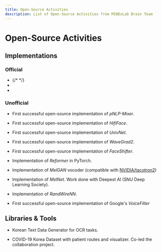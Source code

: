 ```yaml
---
title: Open-Source Activities
description: List of Open-Source Activities from MINDsLab Brain Team
---
```




# Open-Source Activities

<!-- ![Minds Lab Logo](assets/mindslab_logo.png) -->
## Implementations

### Official

<section id="activities" className={styles.category}>
    <ul className={styles.repositories}>
        <li>
            {/* <features.StarItem userName="mindslab-ai" repoName="assem-vc" /> */}
            <features.StarItem repoName="assem-vc" />
            <features.GithubLinkItem repoName="assem-vc" repoNickname="Assem-VC"  />
            <features.PaperLinkItem paperLink="https://arxiv.org/abs/2104.00931" title="Assem-VC: Realistic Voice Conversion by Assembling Modern Speech Synthesis Techniques" />
        </li>
        <li>
            <features.StarItem repoName="nuwave" />
            <features.GithubLinkItem repoName="nuwave" repoNickname="NU-Wave"  />
            <features.PaperLinkItem paperLink="https://arxiv.org/abs/2104.02321" title="NU-Wave: A Diffusion Probabilistic Model for Neural Audio Upsampling" />
        </li>
        <li>
            <features.StarItem repoName="cotatron" />
            <features.GithubLinkItem repoName="cotatron" repoNickname="Cotatron"  />
            <features.PaperLinkItem paperLink="https://arxiv.org/abs/2005.03295" title="Cotatron: Transcription-Guided Speech Encoder for Any-to-Many Voice Conversion without Parallel Data" />
        </li>
    </ul>
</section>

### Unofficial

<section id="activities" className={styles.category}>
    <ul className={styles.repositories}>
        <li>
            <features.StarItem repoName="pnlp-mixer" />
            <features.GithubLinkItem repoName="pnlp-mixer" repoNickname="pNLP-Mixer"  />
            <features.PaperLinkItem paperLink="https://arxiv.org/abs/2202.04350" title="pNLP-Mixer: an Efficient all-MLP Architecture for Language" />
            <p className={styles.description}>
                First successful open-source implementation of <i>pNLP-Mixer</i>.
            </p>
        </li>
        <li>
            <features.StarItem repoName="hififace" />
            <features.GithubLinkItem repoName="hififace" repoNickname="HifiFace"  />
            <features.PaperLinkItem paperLink="https://arxiv.org/abs/2106.09965" title="HifiFace: 3D Shape and Semantic Prior Guided High Fidelity Face Swapping" />
            <p className={styles.description}>
                First successful open-source implementation of <i>HifiFace</i>.
            </p>
        </li>
        <li>
            <features.StarItem repoName="univnet" />
            <features.GithubLinkItem repoName="univnet" repoNickname="UnivNet"  />
            <features.PaperLinkItem paperLink="https://arxiv.org/abs/2106.07889" title="UnivNet: A Neural Vocoder with Multi-Resolution Spectrogram Discriminators for High-Fidelity Waveform Generation" />
            <p className={styles.description}>
                First successful open-source implementation of <i>UnivNet</i>.
            </p>
        </li>
        <li>
            <features.StarItem repoName="wavegrad2" />
            <features.GithubLinkItem repoName="wavegrad2" repoNickname="WaveGrad2"  />
            <features.PaperLinkItem paperLink="https://arxiv.org/abs/2106.09660" title="WaveGrad 2: Iterative Refinement for Text-to-Speech Synthesis" />
            <p className={styles.description}>
                First successful open-source implementation of <i>WaveGrad2</i>.
            </p>
        </li>
        <li>
            <features.StarItem repoName="faceshifter" />
            <features.GithubLinkItem repoName="faceshifter" repoNickname="FaceShifter"  />
            <features.PaperLinkItem paperLink="https://arxiv.org/abs/1912.13457" title="FaceShifter: Towards High Fidelity And Occlusion Aware Face Swapping" />
            <p className={styles.description}>
                First successful open-source implementation of <i>FaceShifter</i>.
            </p>
        </li>
        <li>
            <features.StarItem userName="Rick-McCoy" repoName="Reformer-pytorch" />
            <features.GithubLinkItem userName="Rick-McCoy" repoName="Reformer-pytorch" repoNickname="Reformer-pytorch"  />
            <features.PaperLinkItem paperLink="https://arxiv.org/abs/2001.04451" title="Reformer: The Efficient Transformer" />
            <p className={styles.description}>
                Implementation of <i>Reformer</i> in PyTorch.
            </p>
        </li>
        <li>
            <features.StarItem userName="seungwonpark" repoName="melgan" />
            <features.GithubLinkItem userName="seungwonpark" repoName="melgan" repoNickname="MelGAN"  />
            <features.PaperLinkItem paperLink="https://arxiv.org/abs/1910.06711" title="MelGAN: Generative Adversarial Networks for Conditional Waveform Synthesis" />
            <p className={styles.description}>
                Implementation of <i>MelGAN</i> vocoder (compatible with <a href="https://github.com/NVIDIA/tacotron2">NVIDIA/tacotron2</a>)
            </p>
        </li>
        <li>
            <features.StarItem userName="Deepest-Project" repoName="MelNet" />
            <features.GithubLinkItem userName="Deepest-Project" repoName="MelNet" repoNickname="MelNet"  />
            <features.PaperLinkItem paperLink="https://arxiv.org/abs/1906.01083" title="MelNet: A Generative Model for Audio in the Frequency Domain" />
            <p className={styles.description}>
                Implementation of <i>MelNet</i>. Work done with Deepest AI (SNU Deep Learning Society).
            </p>
        </li>
        <li>
            <features.StarItem userName="seungwonpark" repoName="RandWireNN" />
            <features.GithubLinkItem userName="seungwonpark" repoName="RandWireNN" repoNickname="RandWireNN"  />
            <features.PaperLinkItem paperLink="https://arxiv.org/abs/1904.01569" title="Exploring Randomly Wired Neural Networks for Image Recognition" />
            <p className={styles.description}>
                Implementation of <i>RandWireNN</i>.
            </p>
        </li>
        <li>
            <features.StarItem repoName="voicefilter" />
            <features.GithubLinkItem repoName="voicefilter" repoNickname="VoiceFilter"  />
            <features.PaperLinkItem paperLink="https://arxiv.org/abs/1810.04826" title="VoiceFilter: Targeted Voice Separation by Speaker-Conditioned Spectrogram Masking" />
            <p className={styles.description}>
                First successful open-source implementation of Google's <i>VoiceFilter</i>
            </p>
        </li>
    </ul>
</section>

## Libraries & Tools

<section id="activities" className={styles.category}>
    <ul className={styles.repositories}>
        <li>
            <features.StarItem userName="Diuven" repoName="KoTDG" />
            <features.GithubLinkItem userName="Diuven" repoName="KoTDG" repoNickname="KoTDG"  />
            <p className={styles.description}>
                Korean Text Data Generator for OCR tasks.
            </p>
        </li>
        <li>
            <features.StarItem userName="ThisIsIsaac" repoName="Data-Science-for-COVID-19" />
            <features.GithubLinkItem userName="ThisIsIsaac" repoName="Data-Science-for-COVID-19" repoNickname="Data-Science-for-COVID-19"  />
            <p className={styles.description}>
                COVID-19 Korea Dataset with patient routes and visualizer. Co-led the collaboration project.
            </p>
        </li>
    </ul>
</section>